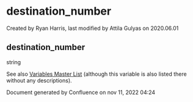
# destination_number 

 Created by  Ryan Harris, last modified by  Attila Gulyas on 2020.06.01

## destination_number

string

  
See also [Variables Master List](../FreeSWITCH-Explained/Dialplan/Variables-Master-List_16352570.mdx#id) (although this variable is also listed there without any descriptions).

Document generated by Confluence on nov 11, 2022 04:24
